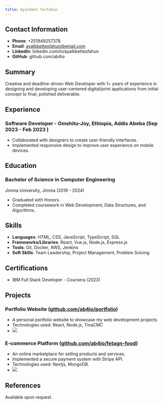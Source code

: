 ```yaml
---
title: Ayalkbet Tesfahun
---
```


## Contact Information

* **Phone**: +251949257378
* **Email**: [ayalkbettesfahun@email.com](mailto\:ayalkbettesfahun@email.com)
* **LinkedIn**: linkedin.com/in/ayalkbettesfahun
* **GitHub**: github.com/ab4io

## Summary

Creative and deadline-driven Web Developer with 1+ years of experience in designing and developing user-centered digital/print applications from initial concept to final, polished deliverable.

## Experience

### Software Developer - Omshitu-Joy, Ethiopia, Addis Abeba (Sep 2023 - Feb 2023 )

* Collaborated with designers to create user-friendly interfaces.
* Implemented responsive design to improve user experience on mobile devices.

## Education

### Bachelor of Science in Computer Engineering

Jimma University, Jimma (2019 - 2024)

* Graduated with Honors.
* Completed coursework in Web Development, Data Structures, and Algorithms.

## Skills

* **Languages**: HTML, CSS, JavaScript, TypeScript, SQL
* **Frameworks/Libraries**: React, Vue.js, Node.js, Express.js
* **Tools**: Git, Docker, AWS, Jenkins
* **Soft Skills**: Team Leadership, Project Management, Problem Solving

## Certifications

* IBM Full Stack Developer - Coursera (2023)

## Projects

### Portfolio Website ([github.com/ab4io/portfolio](https://github.com/ab4io/portfolio "Portfolio"))

* A personal portfolio website to showcase my web development projects.
* Technologies used: React, Node.js, TinaCMC
* ![](/nn.png)

### E-commerce Platform ([github.com/ab4io/fetagn-food](https://github.com/ab4io/fetagn-food "Fetagn-food"))

* An online marketplace for selling products and services.
* Implemented a secure payment system with Stripe API.
* Technologies used: Nextjs, MongoDB.
* ![](</Screenshot 2024-05-05 221034.png>)

## References

Available upon request.
